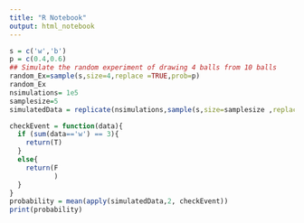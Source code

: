 ```yaml
---
title: "R Notebook"
output: html_notebook
---
```


```r
s = c('w','b')
p = c(0.4,0.6)
## Simulate the random experiment of drawing 4 balls from 10 balls
random_Ex=sample(s,size=4,replace =TRUE,prob=p)
random_Ex
nsimulations= 1e5
samplesize=5
simulatedData = replicate(nsimulations,sample(s,size=samplesize ,replace=TRUE , prob = p))

checkEvent = function(data){
  if (sum(data=='w') == 3){
    return(T)
  }
  else{
    return(F
           )
  }
}
probability = mean(apply(simulatedData,2, checkEvent))
print(probability)
```



